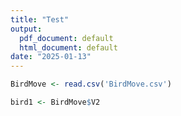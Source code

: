 ```yaml
---
title: "Test"
output:
  pdf_document: default
  html_document: default
date: "2025-01-13"
---
```




```r
BirdMove <- read.csv('BirdMove.csv')

```


```r
bird1 <- BirdMove$V2
```

